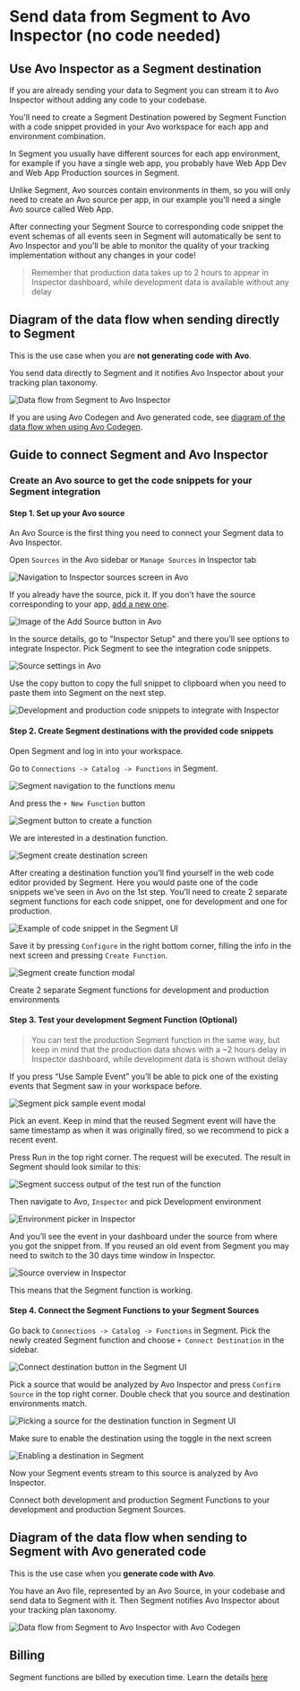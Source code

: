 # Send data from Segment to Avo Inspector (no code needed)

## Use Avo Inspector as a Segment destination

If you are already sending your data to Segment you can stream it to Avo Inspector without adding any code to your codebase.

You'll need to create a Segment Destination powered by Segment Function with a code snippet provided in your Avo workspace for each app and environment combination.

In Segment you usually have different sources for each app environment, for example if you have a single web app, you probably have Web App Dev and Web App Production sources in Segment.

Unlike Segment, Avo sources contain environments in them, so you will only need to create an Avo source per app, in our example you'll need a single Avo source called Web App.

After connecting your Segment Source to corresponding code snippet the event schemas of all events seen in Segment will automatically be sent to Avo Inspector and you'll be able to monitor the quality of your tracking implementation without any changes in your code!

> Remember that production data takes up to 2 hours to appear in Inspector dashboard, while development data is available without any delay

## Diagram of the data flow when sending directly to Segment

This is the use case when you are **not generating code with Avo**.

You send data directly to Segment and it notifies Avo Inspector about your tracking plan taxonomy.

![Data flow from Segment to Avo Inspector](/images/chart-segment-to-inspector.png)

If you are using Avo Codegen and Avo generated code, see [diagram of the data flow when using Avo Codegen](#diagram-of-the-data-flow-when-sending-to-segment-with-avo-generated-code).

## Guide to connect Segment and Avo Inspector

### Create an Avo source to get the code snippets for your Segment integration

#### Step 1. Set up your Avo source

An Avo Source is the first thing you need to connect your Segment data to Avo Inspector.

Open `Sources` in the Avo sidebar or `Manage Sources` in Inspector tab

![Navigation to Inspector sources screen in Avo](/images/workspace/nav-inspector-sources-highlighted.png)

If you already have the source, pick it. If you don’t have the source corresponding to your app, [add a new one](/inspector/inspector-overview#configuring-sources).

![Image of the Add Source button in Avo](/images/add-source.png)

In the source details, go to "Inspector Setup" and there you’ll see options to integrate Inspector. Pick Segment to see the integration code snippets.

![Source settings in Avo](/images/guide-segment-to-inspector/source-setup.png)

Use the copy button to copy the full snippet to clipboard when you need to paste them into Segment on the next step.

![Development and production code snippets to integrate with Inspector](/images/guide-segment-to-inspector/code-snippets.png)

#### Step 2. Create Segment destinations with the provided code snippets

Open Segment and log in into your workspace.

Go to `Connections -> Catalog -> Functions` in Segment.

![Segment navigation to the functions menu](/images/guide-segment-to-inspector/segment-functions-menu.png)

And press the `+ New Function` button

![Segment button to create a function](/images/guide-segment-to-inspector/segment-new-function-button.png)

We are interested in a destination function.

![Segment create destination screen](/images/guide-segment-to-inspector/segment-create-destination-function.png)

After creating a destination function you’ll find yourself in the web code editor provided by Segment.
Here you would paste one of the code snippets we’ve seen in Avo on the 1st step. You'll need to create 2 separate segment functions for each code snippet, one for development and one for production.

![Example of code snippet in the Segment UI](/images/guide-segment-to-inspector/code-snippet-in-segment.png)

Save it by pressing `Configure` in the right bottom corner, filling the info in the next screen and pressing `Create Function`.

![Segment create function modal](/images/guide-segment-to-inspector/create-function.png)

Create 2 separate Segment functions for development and production environments

#### Step 3. Test your development Segment Function (Optional)

> You can test the production Segment function in the same way, but keep in mind that the production data shows with a ~2 hours delay in Inspector dashboard, while development data is shown without delay

If you press “Use Sample Event” you’ll be able to pick one of the existing events that Segment saw in your workspace before.

![Segment pick sample event modal](/images/guide-segment-to-inspector/use-sample-event.png)

Pick an event. Keep in mind that the reused Segment event will have the same timestamp as when it was originally fired, so we recommend to pick a recent event.

Press Run in the top right corner. The request will be executed. The result in Segment should look similar to this:

![Segment success output of the test run of the function](/images/guide-segment-to-inspector/segment-output-success.png)

Then navigate to Avo, `Inspector` and pick Development environment

![Environment picker in Inspector](/images/guide-segment-to-inspector/inspector-development-env.png)

And you’ll see the event in your dashboard under the source from where you got the snippet from. If you reused an old event from Segment you may need to switch to the 30 days time window in Inspector.

![Source overview in Inspector](/images/guide-segment-to-inspector/source-in-inspector.png)

This means that the Segment function is working.

#### Step 4. Connect the Segment Functions to your Segment Sources

Go back to `Connections -> Catalog -> Functions` in Segment. Pick the newly created Segment function and choose `+ Connect Destination` in the sidebar.

![Connect destination button in the Segment UI](/images/guide-segment-to-inspector/segment-connect-destination.png)

Pick a source that would be analyzed by Avo Inspector and press `Confirm Source` in the top right corner. Double check that you source and destination environments match.

![Picking a source for the destination function in Segment UI](/images/guide-segment-to-inspector/segment-pick-source-for-function.png)

Make sure to enable the destination using the toggle in the next screen

![Enabling a destination in Segment](/images/guide-segment-to-inspector/segment-destination-toggle.png)

Now your Segment events stream to this source is analyzed by Avo Inspector.

Connect both development and production Segment Functions to your development and production Segment Sources.

## Diagram of the data flow when sending to Segment with Avo generated code

This is the use case when you **generate code with Avo**.

You have an Avo file, represented by an Avo Source, in your codebase and send data to Segment with it. Then Segment notifies Avo Inspector about your tracking plan taxonomy.

![Data flow from Segment to Avo Inspector with Avo Codegen](/images/chart-avo-to-segment-to-inspector.png)

## Billing

Segment functions are billed by execution time. Learn the details [here](https://segment.com/docs/connections/functions/usage/)
